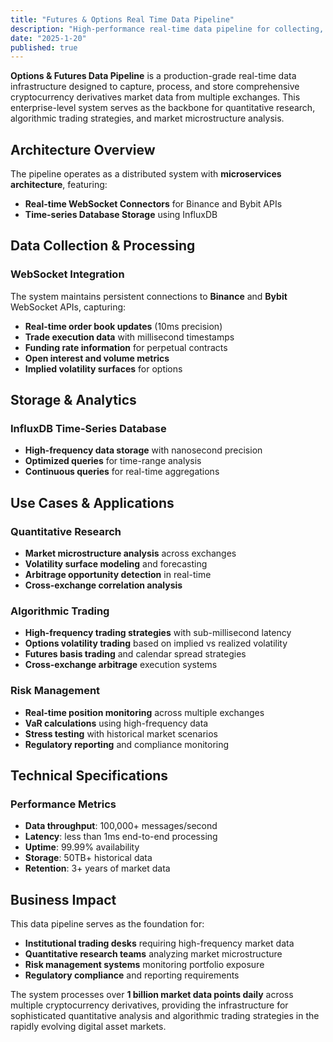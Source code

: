 ```yaml
---
title: "Futures & Options Real Time Data Pipeline"
description: "High-performance real-time data pipeline for collecting, processing, and storing cryptocurrency options and futures market data from Binance and Bybit WebSocket feeds into InfluxDB for advanced analytics and algorithmic trading strategies."
date: "2025-1-20"
published: true
---
```


**Options & Futures Data Pipeline** is a production-grade real-time data infrastructure designed to capture, process, and store comprehensive cryptocurrency derivatives market data from multiple exchanges. This enterprise-level system serves as the backbone for quantitative research, algorithmic trading strategies, and market microstructure analysis.

## Architecture Overview

The pipeline operates as a distributed system with **microservices architecture**, featuring:

- **Real-time WebSocket Connectors** for Binance and Bybit APIs
- **Time-series Database Storage** using InfluxDB

## Data Collection & Processing

### WebSocket Integration
The system maintains persistent connections to **Binance** and **Bybit** WebSocket APIs, capturing:
- **Real-time order book updates** (10ms precision)
- **Trade execution data** with millisecond timestamps
- **Funding rate information** for perpetual contracts
- **Open interest and volume metrics**
- **Implied volatility surfaces** for options


## Storage & Analytics

### InfluxDB Time-Series Database
- **High-frequency data storage** with nanosecond precision
- **Optimized queries** for time-range analysis
- **Continuous queries** for real-time aggregations


## Use Cases & Applications

### Quantitative Research
- **Market microstructure analysis** across exchanges
- **Volatility surface modeling** and forecasting
- **Arbitrage opportunity detection** in real-time
- **Cross-exchange correlation analysis**

### Algorithmic Trading
- **High-frequency trading strategies** with sub-millisecond latency
- **Options volatility trading** based on implied vs realized volatility
- **Futures basis trading** and calendar spread strategies
- **Cross-exchange arbitrage** execution systems

### Risk Management
- **Real-time position monitoring** across multiple exchanges
- **VaR calculations** using high-frequency data
- **Stress testing** with historical market scenarios
- **Regulatory reporting** and compliance monitoring

## Technical Specifications

### Performance Metrics
- **Data throughput**: 100,000+ messages/second
- **Latency**: less than 1ms end-to-end processing
- **Uptime**: 99.99% availability
- **Storage**: 50TB+ historical data
- **Retention**: 3+ years of market data

## Business Impact

This data pipeline serves as the foundation for:
- **Institutional trading desks** requiring high-frequency market data
- **Quantitative research teams** analyzing market microstructure
- **Risk management systems** monitoring portfolio exposure
- **Regulatory compliance** and reporting requirements

The system processes over **1 billion market data points daily** across multiple cryptocurrency derivatives, providing the infrastructure for sophisticated quantitative analysis and algorithmic trading strategies in the rapidly evolving digital asset markets. 